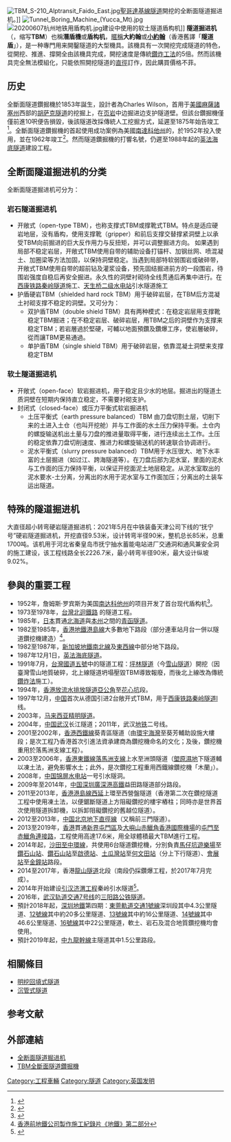 {{noteTA
|G1=USState
|1=zh-cn:掘进机;zh-tw:鑽掘機;zh-hk:鑽挖機;
|2=zh-cn:钻爆;zh-hant:鑽炸;zh-hk:鑽爆;
}}
{{Refimprove|time=2018-07-25T09:20:08+00:00}}
{{Expand|time=2009-09-24}}
[[File:TBM_S-210_Alptransit_Faido_East.jpg|thumb]][[聖哥達基線隧道|聖哥達基線隧道]]開挖的全断面隧道掘进机。]]
[[File:Tunnel_Boring_Machine_(Yucca_Mt).jpg|thumb]]
[[File:20200607杭州地铁用盾构机.jpg|thumb]]建设中使用的软土隧道盾构机]]
'''隧道掘进机'''（{{lang-en|tunnel boring machine}}，缩写'''TBM'''）也稱'''潛盾機'''或'''盾构机'''，[[暱稱|暱稱]]'''大約翰'''或'''[[小約翰|小約翰]]'''（香港舊譯「'''隧道盾'''」），是一种專門用来開鑿隧道的大型機具。該機具有一次開挖完成隧道的特色，從開挖、推進、撐開全由該機具完成，開挖速度是傳統[[鑽炸工法|鑽炸工法]]的5倍。然而該機具完全無法模組化，只能依照開挖隧道的[[直徑|直徑]]訂作，因此購買價格不菲。

==历史==
全斷面隧道鑽掘機於1853年誕生，設計者為Charles Wilson，首用于[[美國|美國]][[麻薩諸塞州|麻薩諸塞州]]西部的[[胡萨克隧道|胡萨克隧道]]的挖掘上，在[[页岩|页岩]]中边掘进边支护隧道壁。但該台鑽掘機僅僅前進10呎便告損毀，後該隧道改採傳統人工挖掘方式，延遲至1875年始告竣工<ref name="FirstTBM">{{Cite web|url=http://www.naplibrary.com/HTHistoricNotes.html|title=Hooac Tunnel Historical Notes|language=en|publisher=North Adams Public Library|archiveurl=https://web.archive.org/web/20130121141657/http://www.naplibrary.com/HTHistoricNotes.html|archivedate=2013-01-21|accessdate=2015-05-22|deadurl=yes}}</ref>。全斷面隧道鑽掘機的首起使用成功案例為美國[[南達科他州|南達科他州]]的{{Tsl|en|Oahe Dam|奥阿希大坝}}，於1952年投入使用，並在1962年竣工<ref name="history">{{Cite web|url=http://www.popularmechanics.com/technology/infrastructure/g1424/a-brief-history-of-tunnels/?slide=5|title=Just Keep Digging: A Brief History of Tunnels|language=en|publisher=Popular Mechanics|accessdate=2015-05-22|archive-date=2020-10-29|archive-url=https://web.archive.org/web/20201029102406/https://www.popularmechanics.com/technology/infrastructure/g1424/a-brief-history-of-tunnels/?slide=5|dead-url=no}}</ref>。然而隧道鑽掘機的打響名號，仍遲至1988年起的[[英法海底隧道|英法海底隧道]]建設工程。

==全断面隧道掘进机的分类==
全断面隧道掘进机可分为：
===岩石隧道掘进机===
* 开敞式（open-type TBM），也称支撑式TBM或撑靴式TBM。特点是适应硬岩地层，没有盾构，使用支撑靴（gripper）和前后支撑交替撑紧洞壁上以承受TBM向前掘进的巨大反作用力与反扭矩，并可以调整掘进方向。 如果遇到局部不稳定岩层，开敞式TBM使用自带的辅助设备打锚杆、加钢丝网、喷混凝土、加圈梁等方法加固，以保持洞壁稳定。当遇到局部特软弱围岩或破碎带，开敞式TBM使用自带的超前钻及灌浆设备，预先固结掘进前方的一段围岩，待围岩强度自稳后再安全掘进。永久性的洞壁衬砌待全线贯通后再集中进行。在[[西康铁路秦岭隧道|西康铁路秦岭隧道]]施工、[[天生桥二级水电站|天生桥二级水电站]]引水隧道施工
* 护盾硬岩TBM（shielded hard rock TBM）用于破碎岩层，在TBM后方混凝土衬砌支撑不稳定的洞壁。又可分为：
** 双护盾TBM（double shield TBM）具有两种模式：在稳定岩层用支撑靴稳定TBM掘进；在不稳定岩层、破碎岩层，用TBM之后的洞壁作为支撑来稳定TBM；若岩層過於堅硬，可輔以地面預鑽及鑽爆工序，使岩層破碎，從而讓TBM更易通過。
**单护盾TBM（single shield TBM）用于破碎岩层，依靠混凝土洞壁来支撑稳定TBM

===软土隧道掘进机===

* 开敞式（open-face）软岩掘进机，用于稳定且少水的地层。掘进出的隧道土质洞壁在短期内保持直立稳定，不需要衬砌支护。
* 封闭式（closed-face）或压力平衡式软岩掘进机
** 土压平衡式（earth pressure balanced）TBM 由刀盘切割土层，切削下来的土进入土仓（也叫开挖舱）并与工作面的水土压力保持平衡。土仓内的螺旋输送机出土量与刀盘的推进量取得平衡，进行连续出土工作。土压的稳定依靠刀盘切削速度、推进力和螺旋输送机的转速联合协调进行。
** 泥水平衡式（slurry pressure balanced）TBM用于水压很大、地下水丰富的土层掘进（如过江、跨海隧道等）。在刀盘后部为泥水室，里面的泥水与工作面的压力保持平衡，以保证开挖面泥土地层稳定。从泥水室取出的泥水要水-土分离，分离出的水用于泥水室与工作面加压；分离出的土装车运出隧道。

==特殊的隧道掘进机==
大直径超小转弯硬岩隧道掘进机：2021年5月在中铁装备天津公司下线的“抚宁号”硬岩隧道掘进机，开挖直径9.53米，设计转弯半径90米，整机总长85米，总重1700吨。该机用于河北省秦皇岛市抚宁抽水蓄能电站进厂交通洞和通风兼安全洞的施工建设，该工程线路全长2226.7米，最小转弯半径90米，最大设计纵坡9.02%。

== 參與的重要工程 ==
{{main|最大隧道掘进机列表}}
{{or1|章节}}
*1952年，詹姆斯·罗宾斯为美国[[南达科他州|南达科他州]]的{{Tsl|en|Oahe Dam|奥阿希大坝}}项目开发了首台现代盾构机<ref>{{Cite journal|title=TBM的发展历程|author=D.威利斯、程方权|url=https://d.wanfangdata.com.cn/periodical/slsdkb201311010|journal=水利水电快报|issue=2013, 34(11)|doi=10.3969/j.issn.1006-0081.2013.11.010|page=24-26}}</ref>。
*1973至1978年，[[台灣|台灣]][[北迴鐵路|北迴鐵路]] 的隧道工程。
*1985年，[[日本|日本]]貫通[[北海道|北海道]]與[[本州|本州]]之間的[[青函隧道|青函隧道]]。
*1982至1985年，[[香港地鐵|香港地鐵]][[港島線|港島線]]大多數地下路段（部分連車站月台一併以隧道鑽挖機建造）<ref>[https://www.youtube.com/watch?v=Hjc2YTI8bF0&t=48s 香港前地鐵公司製作施工紀錄片《地鐵》第二部分]</ref>。
*1982至1987年，[[新加坡地鐵|新加坡地鐵]][[新加坡地铁南北线|南北線]]及[[新加坡地铁东西线|東西線]]中部分地下路段。
*1987年12月1日，[[英法海底隧道|英法海底隧道]]。
*1991年7月，[[台灣|台灣]][[蔣渭水高速公路|國道五號]]中的隧道工程：[[坪林隧道|坪林隧道]]（今[[雪山隧道|雪山隧道]]）開挖（因臺灣雪山地質破碎，北上線隧道坍塌壓毀TBM導致報廢，而後北上線改為傳統[[鑽炸法|鑽炸法]]施工）。
*1994年，[[香港|香港]][[沙田污水處理廠#處理水排放|放流水排放隧道]][[亞公角|亞公角]]至[[花心坑|花心坑]]段。
*1997年12月，[[中华人民共和国|中国]]首次从德国引进2台敞开式TBM，用于[[西康铁路|西康铁路]][[秦岭隧道_(西康铁路)|秦岭隧道]]I线。
*2003年，[[马来西亚|马来西亚]][[精明隧道|精明隧道]]。
*2004年，[[中华人民共和国|中国]][[武汉|武汉]]长江隧道；2011年，武汉[[地铁|地铁]]二号线。
*2001至2002年，[[香港|香港]][[西鐵線|西鐵線]]葵青區隧道（由[[環宇海灣|環宇海灣]]至葵芳輔助設施大樓段；是次工程乃香港首次引進法資承建商為鑽挖機命名的文化；及後，鑽挖機重用於落馬洲支線工程）。
*2003至2006年，[[香港|香港]][[東鐵線|東鐵線]][[落馬洲支線|落馬洲支線]]上水至洲頭隧道（[[塱原|塱原濕地]]下隧道輔以凍土法，避免影響水土；此外，是次鑽挖工程重用西鐵線鑽挖機「木蘭」）。
*2008年，[[中华人民共和国|中国]][[锦屏水电站|锦屏水电站]]一号引水隧洞。
*2009年至2014年，[[中华人民共和国|中国]][[深圳|深圳]][[廣深港高鐵|廣深港高鐵]]益田路隧道部分路段。
*2011至2013年，[[香港|香港]][[港島線西延|港島線西延]]上環至西營盤隧道（香港第二次在鑽挖隧道工程中使用凍土法，以便鋸斷隧道上方阻礙鑽挖的樓宇樁柱；同時亦是世界首次使用隧道拆卸機，以拆卸阻礙鑽挖的舊越位隧道）。
*2012至2013年，[[中华人民共和国|中国]][[北京地下直徑線|北京地下直徑線]]（又稱前三門隧道）。
*2013至2019年，[[香港|香港]]貫通[[新界|新界]][[屯門區|屯門區]]及[[大嶼山|大嶼山]][[赤鱲角|赤鱲角]][[香港國際機場|香港國際機場]]的[[屯門至赤鱲角連接路|屯門至赤鱲角連接路]]，工程使用高達17.6米，用全球體積最大TBM進行工程。
*2014年起，[[沙田至中環線|沙田至中環線]]，共使用6台隧道鑽挖機，分別負責[[馬仔坑遊樂場|馬仔坑遊樂場]]至[[鑽石山站|鑽石山站]]、[[鑽石山站|鑽石山站]]至[[啟德站|啟德站]]、[[土瓜灣站|土瓜灣站]]至[[何文田站|何文田站]]（分上下行隧道）、[[會展站|會展站]]至[[金鐘站|金鐘站]]路段。
*2014至2017年，香港[[香園圍公路|龍山隧道]]北段（南段仍採鑽爆工程，於2017年7月完成）。
*2014年开始建设[[引汉济渭工程|引汉济渭工程]]秦岭引水隧道<ref>{{Cite web|url=https://www.youtube.com/watch?v=uq8Rd6ioZts|title=走近科学 洞穿秦岭（下）|language=zh|publisher=cctv on youtube|accessdate=2017-09-22}}</ref>。
*2016年，[[武汉轨道交通7号线|武汉轨道交通7号线]]的[[武漢長江公鐵隧道|三阳路公铁隧道]]。
*預計2018年起，[[深圳地鐵|深圳地鐵]]第四期：[[東莞軌道交通1號線|東莞軌道交通1號線]]深圳段其中4.3公里隧道、[[深圳地鐵12號線|12號線]]其中約20多公里隧道、[[深圳地鐵13號線|13號線]]其中約16公里隧道、[[深圳地鐵14號線|14號線]]其中46.6公里隧道、[[深圳地鐵16號線|16號線]]其中22公里隧道，軟土、岩石及混合地質鑽挖機均會使用。
*預計2019年起，[[中九龍幹線|中九龍幹線]]主隧道其中1.5公里路段。

== 相關條目 ==
*[[明挖回填式隧道|明挖回填式隧道]] 
*[[沉管式隧道|沉管式隧道]]

== 参考文献 ==
{{Reflist}}

== 外部連結 ==
{{commons|Tunnel boring machine|全斷面隧道鑽掘機}}
*[http://www.cnki.com.cn/Article/CJFDTotal-TDZS200405004.htm 全断面隧道掘进机] {{Wayback|url=http://www.cnki.com.cn/Article/CJFDTotal-TDZS200405004.htm |date=20201027234842 }}
*[https://web.archive.org/web/20060701231316/http://www.iosh.gov.tw/data/f17/sdse034t0037.htm TBM全斷面隧道鑽掘機]

{{工程机械}}
{{normdaten}}

[[Category:工程車輛|Category:工程車輛]]
[[Category:隧道|Category:隧道]]
[[Category:英国发明|Category:英国发明]]
